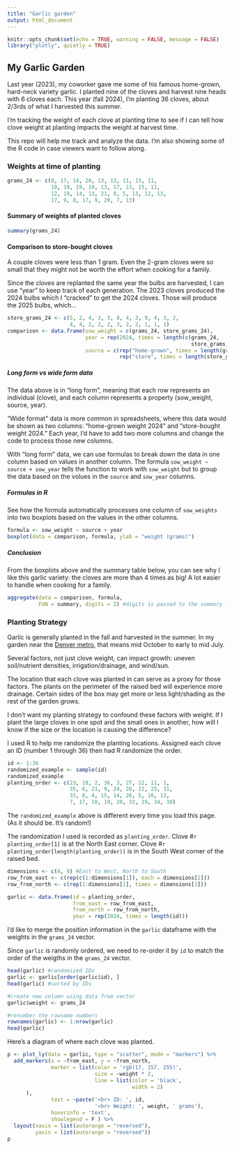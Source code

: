 ```yaml
---
title: "Garlic garden"
output: html_document
---
```


```r
knitr::opts_chunk$set(echo = TRUE, warning = FALSE, message = FALSE)
library("plotly", quietly = TRUE)
```

## My Garlic Garden

Last year (2023), my coworker gave me some of his famous home-grown, hard-neck variety garlic. I planted nine of the cloves and harvest nine heads with 6 cloves each. This year (fall 2024), I'm planting 36 cloves, about 2/3rds of what I harvested this summer.

I'm tracking the weight of each clove at planting time to see if I can tell how clove weight at planting impacts the weight at harvest time. 

This repo will help me track and analyze the data. I'm also showing some of the R code in case viewers want to follow along.

### Weights at time of planting
```r
grams_24 <- c(8, 17, 14, 20, 13, 13, 11, 15, 11,
              10, 19, 19, 19, 13, 17, 13, 15, 11,
              12, 19, 14, 13, 21, 8, 5, 13, 12, 13,
              17, 9, 8, 17, 9, 20, 7, 13)
```


#### Summary of weights of planted cloves
``` r
summary(grams_24)
```


#### Comparison to store-bought cloves
A couple cloves were less than 1 gram. Even the 2-gram cloves were so small that they might not be worth the effort when cooking for a family.

Since the cloves are replanted the same year the bulbs are harvested, I can use "year" to keep track of each generation. The 2023 cloves produced the 2024 bulbs which I "cracked" to get the 2024 cloves. Those will produce the 2025 bulbs, which... 

``` r
store_grams_24 <- c(5, 2, 4, 3, 3, 8, 4, 3, 9, 4, 3, 2,
                    4, 4, 2, 2, 2, 3, 2, 2, 1, 1, 1)
comparison <- data.frame(sow_weight = c(grams_24, store_grams_24),
                         year = rep(2024, times = length(c(grams_24,
                                                           store_grams_24))),
                         source = c(rep("home-grown", times = length(grams_24)),
                                    rep("store", times = length(store_grams_24)))) # nolint: line_length_linter.
```

##### Long form vs wide form data
The data above is in "long form", meaning that each row represents an individual (clove), and each column represents a property (sow_weight, source, year). 

"Wide format" data is more common in spreadsheets, where this data would be shown as two columns: "home-grown weight 2024" and "store-bought weight 2024." Each year, I'd have to add two more columns and change the code to process those new columns. 

With "long form" data, we can use formulas to break down the data in one column based on values in another column. The formula `sow_weight ~ source + sow_year` tells the function to work with `sow_weight` but to group the data based on the volues in the `source` and `sow_year` columns. 



##### Formulas in R
See how the formula automatically processes one column of `sow_weights` into two boxplots based on the values in the other columns.
``` r
formula <- sow_weight ~ source + year
boxplot(data = comparison, formula, ylab = "weight (grams)")
```

##### Conclusion
From the boxplots above and the summary table below, you can see why I like this garlic variety: the cloves are more than 4 times as big! A lot easier to handle when cooking for a family. 
``` r
aggregate(data = comparison, formula,
          FUN = summary, digits = 2) #digits is passed to the summary function
```


### Planting Strategy
Garlic is generally planted in the fall and harvested in the summer. In my garden near the [Denver metro](https://dug.org/how-to-grow-garlic/#:~:text=On%20the%20High%20Plains%2C%20depending,The%20stalk%20will%20break.), that means mid October to early to mid July. 

Several factors, not just clove weight, can impact growth: uneven soil/nutrient densities, irrigation/drainage, and wind/sun. 

The location that each clove was planted in can serve as a proxy for those factors. The plants on the perimeter of the raised bed will experience more drainage. Certain sides of the box may get more or less light/shading as the rest of the garden grows.

I don't want my planting strategy to confound these factors with weight. If I plant the large cloves in one spot and the small ones in another, how will I know if the size or the location is causing the difference?

I used R to help me randomize the planting locations. Assigned each clove an ID (number 1 through 36) then had R randomize the order.



``` r
id <- 1:36
randomized_example <- sample(id)
randomized_example
planting_order <- c(23, 18, 2, 36, 3, 27, 12, 11, 1,
                    35, 6, 21, 9, 24, 28, 22, 25, 31,
                    33, 8, 4, 15, 14, 26, 5, 16, 13,
                    7, 17, 10, 19, 20, 32, 29, 34, 30)
```



The `randomized_example` above is different every time you load this page. (As it should be. It's random!) 

The randomization I used is recorded as `planting_order`. Clove #`r planting_order[1]` is at the North East corner. Clove #`r planting_order[length(planting_order)]` is in the South West corner of the raised bed.

``` r
dimensions <- c(4, 9) #East to West, North to South
row_from_east <- c(rep(c(1:dimensions[1]), each = dimensions[2]))
row_from_north <- c(rep(1:dimensions[2], times = dimensions[1]))

garlic <- data.frame(id = planting_order,
                     from_east = row_from_east,
                     from_north = row_from_north,
                     year = rep(2024, times = length(id)))
```

I'd like to merge the position information in the `garlic` dataframe with the weights in the `grams_24` vector.

Since `garlic` is randomly ordered, we need to re-order it by `id` to match the order of the weigths in the `grams_24` vector.

``` r
head(garlic) #randomized IDs
garlic <- garlic[order(garlic$id), ]
head(garlic) #sorted by IDs

#create new column using data from vector
garlic$weight <- grams_24

#renumber the rowname numbers
rownames(garlic) <- 1:nrow(garlic)
head(garlic)
```

Here's a diagram of where each clove was planted.
``` r
p <- plot_ly(data = garlic, type = "scatter", mode = "markers") %>%
  add_markers(x = ~from_east, y = ~from_north,
              marker = list(color = 'rgb(17, 157, 255)',
                            size = ~weight * 2,
                            line = list(color = 'black',
                                        width = 2)
      ),
              text = ~paste('<br> ID: ', id,
                            '<br> Weight: ', weight, ' grams'),
              hoverinfo = 'text',
              showlegend = F ) %>%
  layout(xaxis = list(autorange = "reversed"),
         yaxis = list(autorange = "reversed"))
p
```







